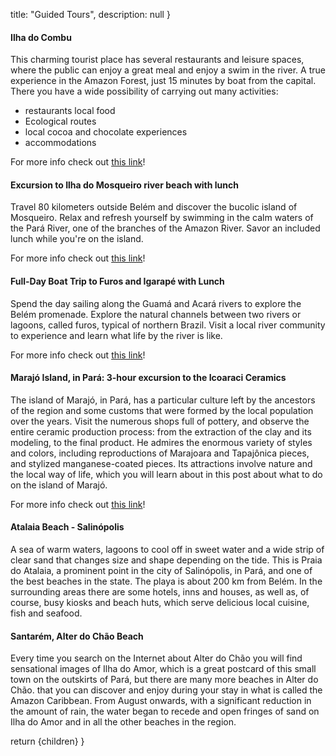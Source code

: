 
  title: "Guided Tours",
  description: null
}

#### Ilha do Combu

This charming tourist place has several restaurants and leisure spaces, where the public can enjoy a great meal and enjoy a swim in the river.
A true experience in the Amazon Forest, just 15 minutes by boat from the capital.
There you have a wide possibility of carrying out many activities:
- restaurants local food
- Ecological routes
- local cocoa and chocolate experiences
- accommodations

For more info check out [this link](https://ilhadocombu.tur.br/travessia/)!

#### Excursion to Ilha do Mosqueiro river beach with lunch

Travel 80 kilometers outside Belém and discover the bucolic island of Mosqueiro. Relax and refresh yourself by swimming in the calm waters of the Pará River, one of the branches of the Amazon River. Savor an included lunch while you're on the island.

For more info check out [this link](https://www.getyourguide.es/belem-brasil-l32400/belem-excursion-a-la-playa-fluvial-de-ilha-do-mosqueiro-con-almuerzo-t385704/?ranking_uuid=889cf074-77e5-41d4-b3ff-eaf1d093c5a7)!

#### Full-Day Boat Trip to Furos and Igarapé with Lunch

Spend the day sailing along the Guamá and Acará rivers to explore the Belém promenade. Explore the natural channels between two rivers or lagoons, called furos, typical of northern Brazil. Visit a local river community to experience and learn what life by the river is like.

For more info check out [this link](https://www.getyourguide.es/belem-brasil-l32400/belem-excursion-de-un-dia-en-barco-por-el-rio-con-almuerzo-t386462/?ranking_uuid=889cf074-77e5-41d4-b3ff-eaf1d093c5a7)!

#### Marajó Island, in Pará: 3-hour excursion to the Icoaraci Ceramics

The island of Marajó, in Pará, has a particular culture left by the ancestors of the region and some customs that were formed by the local population over the years. Visit the numerous shops full of pottery, and observe the entire ceramic production process: from the extraction of the clay and its modeling, to the final product. He admires the enormous variety of styles and colors, including reproductions of Marajoara and Tapajônica pieces, and stylized manganese-coated pieces.
Its attractions involve nature and the local way of life, which you will learn about in this post about what to do on the island of Marajó.

For more info check out [this link](https://www.getyourguide.es/belem-brasil-l32400/desde-belem-excursion-de-3-horas-a-la-ceramica-icoaraci-t385722/?ranking_uuid=889cf074-77e5-41d4-b3ff-eaf1d093c5a7)!

#### Atalaia Beach - Salinópolis

A sea of warm waters, lagoons to cool off in sweet water and a wide strip of clear sand that changes size and shape depending on the tide. This is Praia do Atalaia, a prominent point in the city of Salinópolis, in Pará, and one of the best beaches in the state. The playa is about 200 km from Belém.
In the surrounding areas there are some hotels, inns and houses, as well as, of course, busy kiosks and beach huts, which serve delicious local cuisine, fish and seafood.

#### Santarém, Alter do Chão Beach

Every time you search on the Internet about Alter do Chão you will find sensational images of Ilha do Amor, which is a great postcard of this small town on the outskirts of Pará, but there are many more beaches in Alter do Chão. that you can discover and enjoy during your stay in what is called the Amazon Caribbean.
From August onwards, with a significant reduction in the amount of rain, the water began to recede and open fringes of sand on Ilha do Amor and in all the other beaches in the region.

  return <MdxLayout metadata={metadata}>{children}</MdxLayout>
}
